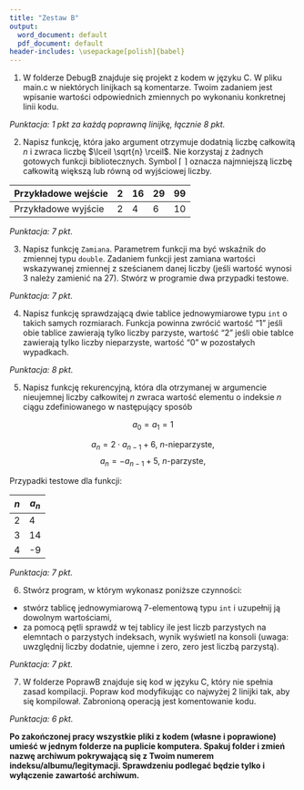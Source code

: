 ---
title: "Zestaw B"
output:
  word_document: default
  pdf_document: default
header-includes: \usepackage[polish]{babel}
---


1. W folderze DebugB znajduje się projekt z kodem w języku C. W pliku main.c w niektórych linijkach są komentarze. Twoim zadaniem jest wpisanie wartości odpowiednich zmiennych po wykonaniu konkretnej linii kodu.

*Punktacja: 1 pkt za każdą poprawną linijkę, łącznie 8 pkt.*

2. Napisz funkcję, która jako argument otrzymuje dodatnią liczbę całkowitą $n$ i zwraca liczbę $\lceil \sqrt{n} \rceil$. Nie korzystaj z żadnych gotowych funkcji bibliotecznych. Symbol $\lceil \ \rceil$ oznacza najmniejszą liczbę całkowitą większą lub równą od wyjściowej liczby.

|Przykładowe wejście |2| 16 |29|99|
|---|---|---|---|---|
|Przykładowe wyjście | 2 | 4 |6|10|

*Punktacja: 7 pkt.*

3. Napisz funkcję `Zamiana`. Parametrem funkcji ma być wskaźnik do zmiennej typu `double`. Zadaniem funkcji jest zamiana wartości wskazywanej zmiennej z sześcianem danej liczby (jeśli wartość wynosi 3 należy zamienić na 27). Stwórz w programie dwa przypadki testowe.

*Punktacja: 7 pkt.*

4. Napisz funkcję sprawdzającą dwie tablice jednowymiarowe typu `int` o takich samych rozmiarach. Funkcja powinna zwrócić wartość "1" jeśli obie tablice zawierają tylko liczby parzyste, wartość "2" jeśli obie tablce zawierają tylko liczby nieparzyste, wartość "0" w pozostałych wypadkach.

*Punktacja: 8 pkt.*

5. Napisz funkcję rekurencyjną, która dla otrzymanej w argumencie
nieujemnej liczby całkowitej $n$ zwraca wartość elementu o indeksie $n$
ciągu zdefiniowanego w następujący sposób

$$a_0=a_1=1$$

$$a_n=2\cdot a_{n-1}+6, \ n \textrm{-nieparzyste,}$$
$$a_n=- a_{n-1}+5, \ n \textrm{-parzyste,}$$

Przypadki testowe dla funkcji:

| $n$ |  $a_n$ |
|---|---|
| 2 | 4 | 
| 3 | 14 | 
| 4 | -9 | 

*Punktacja: 7 pkt.*

6. Stwórz program, w którym wykonasz poniższe czynności:
* stwórz tablicę jednowymiarową 7-elementową typu `int` i uzupełnij ją dowolnym wartościami,
* za pomocą pętli sprawdź w tej tablicy ile jest liczb parzystych na elemntach o parzystych indeksach, wynik wyświetl na konsoli (uwaga: uwzględnij liczby dodatnie, ujemne i zero, zero jest liczbą parzystą).

*Punktacja: 7 pkt.*


7. W folderze PoprawB znajduje się kod w języku C, który nie spełnia zasad kompilacji. Popraw kod modyfikując co najwyżej 2 linijki tak, aby się kompilował. Zabronioną operacją jest komentowanie kodu.


*Punktacja: 6 pkt.*

**Po zakończonej pracy wszystkie pliki z kodem (własne i poprawione) umieść w jednym folderze na puplicie komputera. Spakuj folder i zmień nazwę archiwum pokrywającą się z Twoim numerem indeksu/albumu/legitymacji. Sprawdzeniu podlegać będzie tylko i wyłączenie zawartość archiwum.**


